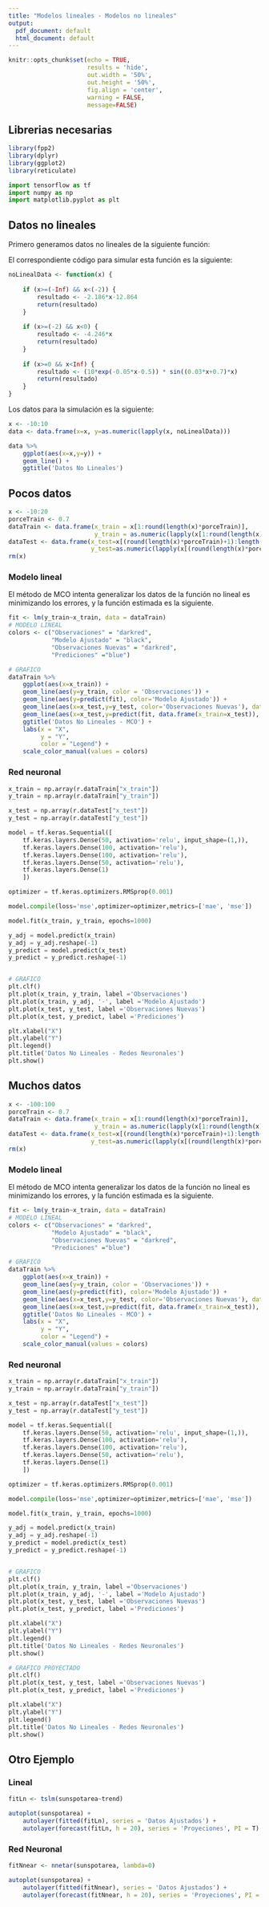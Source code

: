 ```yaml
---
title: "Modelos lineales - Modelos no lineales"
output:
  pdf_document: default
  html_document: default
---
```


```r
knitr::opts_chunk$set(echo = TRUE, 
                      results = 'hide',
                      out.width = '50%',
                      out.height = '50%',
                      fig.align = 'center',
                      warning = FALSE,
                      message=FALSE)

```

## Librerias necesarias

```r
library(fpp2)
library(dplyr)
library(ggplot2)
library(reticulate)
```

```python
import tensorflow as tf
import numpy as np
import matplotlib.pyplot as plt
```

## Datos no lineales

Primero generamos datos no lineales de la siguiente función:

El correspondiente código  para simular esta función es la siguiente:

```r
noLinealData <- function(x) {
    
    if (x>=(-Inf) && x<(-2)) {
        resultado <- -2.186*x-12.864
        return(resultado)
    }
    
    if (x>=(-2) && x<0) {
        resultado <- -4.246*x
        return(resultado)
    }
    
    if (x>=0 && x<Inf) {
        resultado <- (10*exp(-0.05*x-0.5)) * sin((0.03*x+0.7)*x)
        return(resultado)
    }
}

```

Los datos para la simulación es la siguiente:

```r
x <- -10:10
data <- data.frame(x=x, y=as.numeric(lapply(x, noLinealData)))

data %>% 
    ggplot(aes(x=x,y=y)) + 
    geom_line() +
    ggtitle('Datos No Lineales')

```

\newpage

## Pocos datos

```r
x <- -10:20
porceTrain <- 0.7
dataTrain <- data.frame(x_train = x[1:round(length(x)*porceTrain)], 
                        y_train = as.numeric(lapply(x[1:round(length(x)*porceTrain)], noLinealData)))
dataTest <- data.frame(x_test=x[(round(length(x)*porceTrain)+1):length(x)], 
                       y_test=as.numeric(lapply(x[(round(length(x)*porceTrain)+1):length(x)], noLinealData)))
rm(x)
```


### Modelo lineal

El método de MCO intenta generalizar los datos de la función no lineal es minimizando los errores, y la función estimada es la siguiente.

```r

fit <- lm(y_train~x_train, data = dataTrain)
# MODELO LINEAL
colors <- c("Observaciones" = "darkred", 
            "Modelo Ajustado" = "black", 
            "Observaciones Nuevas" = "darkred",
            "Prediciones" ="blue")

# GRAFICO
dataTrain %>% 
    ggplot(aes(x=x_train)) + 
    geom_line(aes(y=y_train, color = 'Observaciones')) + 
    geom_line(aes(y=predict(fit), color='Modelo Ajustado')) +
    geom_line(aes(x=x_test,y=y_test, color='Observaciones Nuevas'), data = dataTest) +
    geom_line(aes(x=x_test,y=predict(fit, data.frame(x_train=x_test)), color='Prediciones'), data = dataTest) +
    ggtitle('Datos No Lineales - MCO') +
    labs(x = "X",
         y = "Y",
         color = "Legend") +
    scale_color_manual(values = colors)
```


### Red neuronal

```python

x_train = np.array(r.dataTrain["x_train"])
y_train = np.array(r.dataTrain["y_train"])

x_test = np.array(r.dataTest["x_test"])
y_test = np.array(r.dataTest["y_test"])

model = tf.keras.Sequential([
    tf.keras.layers.Dense(50, activation='relu', input_shape=(1,)),
    tf.keras.layers.Dense(100, activation='relu'),
    tf.keras.layers.Dense(100, activation='relu'),
    tf.keras.layers.Dense(50, activation='relu'),
    tf.keras.layers.Dense(1)
    ])

optimizer = tf.keras.optimizers.RMSprop(0.001)

model.compile(loss='mse',optimizer=optimizer,metrics=['mae', 'mse'])

model.fit(x_train, y_train, epochs=1000)

y_adj = model.predict(x_train)
y_adj = y_adj.reshape(-1)
y_predict = model.predict(x_test)
y_predict = y_predict.reshape(-1)


# GRAFICO
plt.clf()
plt.plot(x_train, y_train, label ='Observaciones')
plt.plot(x_train, y_adj, '-', label ='Modelo Ajustado')
plt.plot(x_test, y_test, label ='Observaciones Nuevas')
plt.plot(x_test, y_predict, label ='Prediciones')

plt.xlabel("X")
plt.ylabel("Y")
plt.legend()
plt.title('Datos No Lineales - Redes Neuronales')
plt.show()

```



\newpage

## Muchos datos

```r
x <- -100:100
porceTrain <- 0.7
dataTrain <- data.frame(x_train = x[1:round(length(x)*porceTrain)], 
                        y_train = as.numeric(lapply(x[1:round(length(x)*porceTrain)], noLinealData)))
dataTest <- data.frame(x_test=x[(round(length(x)*porceTrain)+1):length(x)], 
                       y_test=as.numeric(lapply(x[(round(length(x)*porceTrain)+1):length(x)], noLinealData)))
rm(x)
```


### Modelo lineal

El método de MCO intenta generalizar los datos de la función no lineal es minimizando los errores, y la función estimada es la siguiente.

```r
fit <- lm(y_train~x_train, data = dataTrain)
# MODELO LINEAL
colors <- c("Observaciones" = "darkred", 
            "Modelo Ajustado" = "black", 
            "Observaciones Nuevas" = "darkred",
            "Prediciones" ="blue")

# GRAFICO
dataTrain %>% 
    ggplot(aes(x=x_train)) + 
    geom_line(aes(y=y_train, color = 'Observaciones')) + 
    geom_line(aes(y=predict(fit), color='Modelo Ajustado')) +
    geom_line(aes(x=x_test,y=y_test, color='Observaciones Nuevas'), data = dataTest) +
    geom_line(aes(x=x_test,y=predict(fit, data.frame(x_train=x_test)), color='Prediciones'), data = dataTest) +
    ggtitle('Datos No Lineales - MCO') +
    labs(x = "X",
         y = "Y",
         color = "Legend") +
    scale_color_manual(values = colors)
```


### Red neuronal

```python

x_train = np.array(r.dataTrain["x_train"])
y_train = np.array(r.dataTrain["y_train"])

x_test = np.array(r.dataTest["x_test"])
y_test = np.array(r.dataTest["y_test"])

model = tf.keras.Sequential([
    tf.keras.layers.Dense(50, activation='relu', input_shape=(1,)),
    tf.keras.layers.Dense(100, activation='relu'),
    tf.keras.layers.Dense(100, activation='relu'),
    tf.keras.layers.Dense(50, activation='relu'),
    tf.keras.layers.Dense(1)
    ])

optimizer = tf.keras.optimizers.RMSprop(0.001)

model.compile(loss='mse',optimizer=optimizer,metrics=['mae', 'mse'])

model.fit(x_train, y_train, epochs=1000)

y_adj = model.predict(x_train)
y_adj = y_adj.reshape(-1)
y_predict = model.predict(x_test)
y_predict = y_predict.reshape(-1)


# GRAFICO
plt.clf()
plt.plot(x_train, y_train, label ='Observaciones')
plt.plot(x_train, y_adj, '-', label ='Modelo Ajustado')
plt.plot(x_test, y_test, label ='Observaciones Nuevas')
plt.plot(x_test, y_predict, label ='Prediciones')

plt.xlabel("X")
plt.ylabel("Y")
plt.legend()
plt.title('Datos No Lineales - Redes Neuronales')
plt.show()

```


```python
# GRAFICO PROYECTADO
plt.clf()
plt.plot(x_test, y_test, label ='Observaciones Nuevas')
plt.plot(x_test, y_predict, label ='Prediciones')

plt.xlabel("X")
plt.ylabel("Y")
plt.legend()
plt.title('Datos No Lineales - Redes Neuronales')
plt.show()
```


## Otro Ejemplo

### Lineal

```r
fitLn <- tslm(sunspotarea~trend)

autoplot(sunspotarea) + 
    autolayer(fitted(fitLn), series = 'Datos Ajustados') +
    autolayer(forecast(fitLn, h = 20), series = 'Proyeciones', PI = T)
```


### Red Neuronal

```r
fitNnear <- nnetar(sunspotarea, lambda=0)

autoplot(sunspotarea) + 
    autolayer(fitted(fitNnear), series = 'Datos Ajustados') +
    autolayer(forecast(fitNnear, h = 20), series = 'Proyeciones', PI = T)
```



